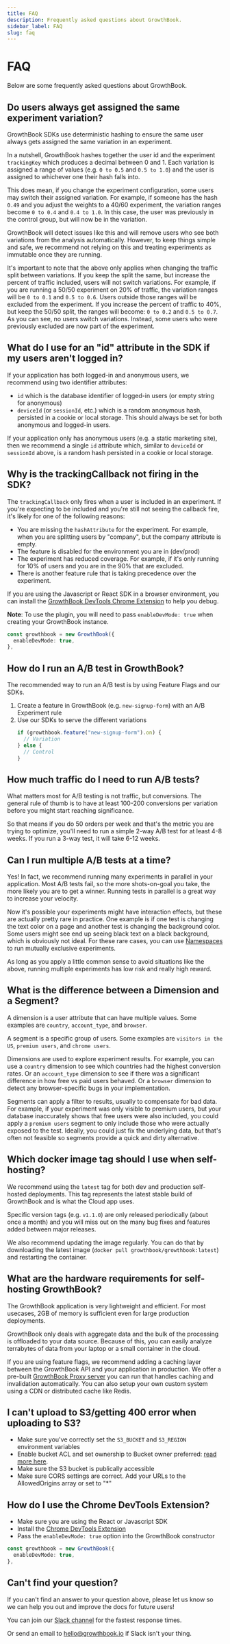 ```yaml
---
title: FAQ
description: Frequently asked questions about GrowthBook.
sidebar_label: FAQ
slug: faq
---
```


# FAQ

Below are some frequently asked questions about GrowthBook.

## Do users always get assigned the same experiment variation?

GrowthBook SDKs use deterministic hashing to ensure the same user always gets assigned the same variation in an experiment.

In a nutshell, GrowthBook hashes together the user id and the experiment `trackingKey` which produces a decimal between 0 and 1. Each variation is assigned a range of values (e.g. `0 to 0.5` and `0.5 to 1.0`) and the user is assigned to whichever one their hash falls into.

This does mean, if you change the experiment configuration, some users may switch their assigned variation. For example, if someone has the hash `0.49` and you adjust the weights to a 40/60 experiment, the variation ranges become `0 to 0.4` and `0.4 to 1.0`. In this case, the user was previously in the control group, but will now be in the variation.

GrowthBook will detect issues like this and will remove users who see both variations from the analysis automatically. However, to keep things simple and safe, we recommend not relying on this and treating experiments as immutable once they are running.

It's important to note that the above only applies when changing the traffic split between variations. If you keep the split the same, but increase the percent of traffic included, users will not switch variations. For example, if you are running a 50/50 experiment on 20% of traffic, the variation ranges will be `0 to 0.1` and `0.5 to 0.6`. Users outside those ranges will be excluded from the experiment. If you increase the percent of traffic to 40%, but keep the 50/50 split, the ranges will become: `0 to 0.2` and `0.5 to 0.7`. As you can see, no users switch variations. Instead, some users who were previously excluded are now part of the experiment.

## What do I use for an "id" attribute in the SDK if my users aren't logged in?

If your application has both logged-in and anonymous users, we recommend using two identifier attributes:

- `id` which is the database identifier of logged-in users (or empty string for anonymous)
- `deviceId` (or `sessionId`, etc.) which is a random anonymous hash, persisted in a cookie or local storage. This should always be set for both anonymous and logged-in users.

If your application only has anonymous users (e.g. a static marketing site), then we recommend a single `id` attribute which, similar to `deviceId` or `sessionId` above, is a random hash persisted in a cookie or local storage.

## Why is the trackingCallback not firing in the SDK?

The `trackingCallback` only fires when a user is included in an experiment. If you're expecting to be included and you're still not seeing the callback fire, it's likely for one of the following reasons:

- You are missing the `hashAttribute` for the experiment. For example, when you are splitting users by "company", but the company attribute is empty.
- The feature is disabled for the environment you are in (dev/prod)
- The experiment has reduced coverage. For example, if it's only running for 10% of users and you are in the 90% that are excluded.
- There is another feature rule that is taking precedence over the experiment.

If you are using the Javascript or React SDK in a browser environment, you can install the [GrowthBook DevTools Chrome Extension](https://chrome.google.com/webstore/detail/growthbook-devtools/opemhndcehfgipokneipaafbglcecjia) to help you debug.

**Note**: To use the plugin, you will need to pass `enableDevMode: true` when creating your GrowthBook instance.

```ts
const growthbook = new GrowthBook({
  enableDevMode: true,
},
```

## How do I run an A/B test in GrowthBook?

The recommended way to run an A/B test is by using Feature Flags and our SDKs.

1. Create a feature in GrowthBook (e.g. `new-signup-form`) with an A/B Experiment rule
2. Use our SDKs to serve the different variations
   ```ts
   if (growthbook.feature("new-signup-form").on) {
     // Variation
   } else {
     // Control
   }
   ```

## How much traffic do I need to run A/B tests?

What matters most for A/B testing is not traffic, but conversions. The general rule of thumb is to have at least 100-200 conversions per variation before you might start reaching significance.

So that means if you do 50 orders per week and that's the metric you are trying to optimize, you'll need to run a simple 2-way A/B test for at least 4-8 weeks. If you run a 3-way test, it will take 6-12 weeks.

## Can I run multiple A/B tests at a time?

Yes! In fact, we recommend running many experiments in parallel in your application. Most A/B tests fail, so the more shots-on-goal you take, the more likely you are to get a winner. Running tests in parallel is a great way to increase your velocity.

Now it's possible your experiments might have interaction effects, but these are actually pretty rare in practice. One example is if one test is changing the text color on a page and another test is changing the background color. Some users might see end up seeing black text on a black background, which is obviously not ideal. For these rare cases, you can use [Namespaces](/app/features#namespaces) to run mutually exclusive experiments.

As long as you apply a little common sense to avoid situations like the above, running multiple experiments has low risk and really high reward.

## What is the difference between a Dimension and a Segment?

A dimension is a user attribute that can have multiple values. Some examples are `country`, `account_type`, and `browser`.

A segment is a specific group of users. Some examples are `visitors in the US`, `premium users`, and `chrome users`.

Dimensions are used to explore experiment results. For example, you can use a `country` dimension to see which countries had the highest conversion rates. Or an `account_type` dimension to see if there was a significant difference in how free vs paid users behaved. Or a `browser` dimension to detect any browser-specific bugs in your implementation.

Segments can apply a filter to results, usually to compensate for bad data. For example, if your experiment was only visible to premium users, but your database inaccurately shows that free users were also included, you could apply a `premium users` segment to only include those who were actually exposed to the test. Ideally, you could just fix the underlying data, but that's often not feasible so segments provide a quick and dirty alternative.

## Which docker image tag should I use when self-hosting?

We recommend using the `latest` tag for both dev and production self-hosted deployments. This tag represents the latest stable build of GrowthBook and is what the Cloud app uses.

Specific version tags (e.g. `v1.1.0`) are only released periodically (about once a month) and you will miss out on the many bug fixes and features added between major releases.

We also recommend updating the image regularly. You can do that by downloading the latest image (`docker pull growthbook/growthbook:latest`) and restarting the container.

## What are the hardware requirements for self-hosting GrowthBook?

The GrowthBook application is very lightweight and efficient. For most usecases, 2GB of memory is sufficient even for large production deployments.

GrowthBook only deals with aggregate data and the bulk of the processing is offloaded to your data source. Because of this, you can easily analyze terrabytes of data from your laptop or a small container in the cloud.

If you are using feature flags, we recommend adding a caching layer between the GrowthBook API and your application in production. We offer a pre-built [GrowthBook Proxy server](/self-host/proxy) you can run that handles caching and invalidation automatically. You can also setup your own custom system using a CDN or distributed cache like Redis.

## I can't upload to S3/getting 400 error when uploading to S3?

- Make sure you've correctly set the `S3_BUCKET` and `S3_REGION` environment variables
- Enable bucket ACL and set ownership to Bucket owner preferred: [read more here](https://stackoverflow.com/questions/70333681/for-an-amazon-s3-bucket-deplolyent-from-guithub-how-do-i-fix-the-error-accesscon).
- Make sure the S3 bucket is publically accessible
- Make sure CORS settings are correct. Add your URLs to the AllowedOrigins array or set to "\*"

## How do I use the Chrome DevTools Extension?

- Make sure you are using the React or Javascript SDK
- Install the [Chrome DevTools Extension](https://chrome.google.com/webstore/detail/growthbook-devtools/opemhndcehfgipokneipaafbglcecjia)
- Pass the `enableDevMode: true` option into the GrowthBook constructor

```ts
const growthbook = new GrowthBook({
  enableDevMode: true,
},
```

## Can't find your question?

If you can't find an answer to your question above, please let us know so we can help you out and improve the docs for future users!

You can join our [Slack channel](https://slack.growthbook.io?ref=docs-faq) for the fastest response times.

Or send an email to hello@growthbook.io if Slack isn't your thing.
